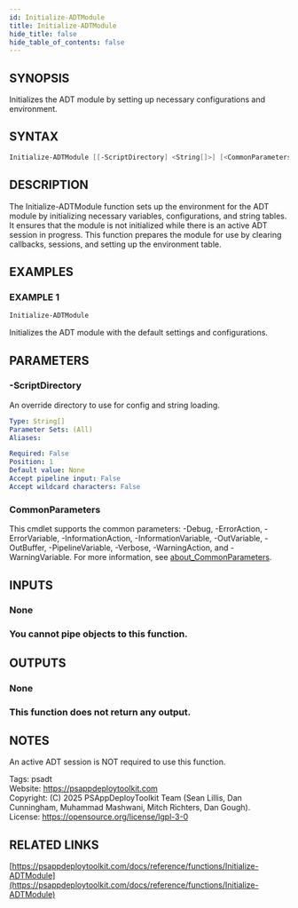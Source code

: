 ```yaml
---
id: Initialize-ADTModule
title: Initialize-ADTModule
hide_title: false
hide_table_of_contents: false
---
```


## SYNOPSIS

Initializes the ADT module by setting up necessary configurations and environment.

## SYNTAX

```powershell
Initialize-ADTModule [[-ScriptDirectory] <String[]>] [<CommonParameters>]
```

## DESCRIPTION

The Initialize-ADTModule function sets up the environment for the ADT module by initializing necessary variables, configurations, and string tables.
It ensures that the module is not initialized while there is an active ADT session in progress.
This function prepares the module for use by clearing callbacks, sessions, and setting up the environment table.

## EXAMPLES

### EXAMPLE 1

```powershell
Initialize-ADTModule
```

Initializes the ADT module with the default settings and configurations.

## PARAMETERS

### -ScriptDirectory

An override directory to use for config and string loading.

```yaml
Type: String[]
Parameter Sets: (All)
Aliases:

Required: False
Position: 1
Default value: None
Accept pipeline input: False
Accept wildcard characters: False
```

### CommonParameters

This cmdlet supports the common parameters: -Debug, -ErrorAction, -ErrorVariable, -InformationAction, -InformationVariable, -OutVariable, -OutBuffer, -PipelineVariable, -Verbose, -WarningAction, and -WarningVariable. For more information, see [about_CommonParameters](http://go.microsoft.com/fwlink/?LinkID=113216).

## INPUTS

### None

### You cannot pipe objects to this function.
## OUTPUTS

### None

### This function does not return any output.
## NOTES
An active ADT session is NOT required to use this function.

Tags: psadt<br />
Website: https://psappdeploytoolkit.com<br />
Copyright: (C) 2025 PSAppDeployToolkit Team (Sean Lillis, Dan Cunningham, Muhammad Mashwani, Mitch Richters, Dan Gough).<br />
License: https://opensource.org/license/lgpl-3-0

## RELATED LINKS

[https://psappdeploytoolkit.com/docs/reference/functions/Initialize-ADTModule](https://psappdeploytoolkit.com/docs/reference/functions/Initialize-ADTModule)
